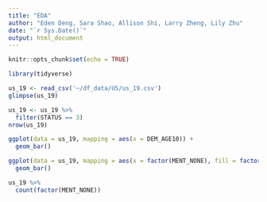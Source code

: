 ```yaml
---
title: "EDA"
author: "Eden Deng, Sara Shao, Allison Shi, Larry Zheng, Lily Zhu"
date: "`r Sys.Date()`"
output: html_document
---
```


```r
knitr::opts_chunk$set(echo = TRUE)
```

```r
library(tidyverse) 
```

```r
us_19 <- read_csv('~/df_data/US/us_19.csv')
glimpse(us_19)
```

```r
us_19 <- us_19 %>% 
  filter(STATUS == 3)
nrow(us_19)
```
```r
ggplot(data = us_19, mapping = aes(x = DEM_AGE10)) +
  geom_bar()
```

```r
ggplot(data = us_19, mapping = aes(x = factor(MENT_NONE), fill = factor(DEM_AGE10))) +
  geom_bar()
```
```r
us_19 %>%
  count(factor(MENT_NONE))
```

